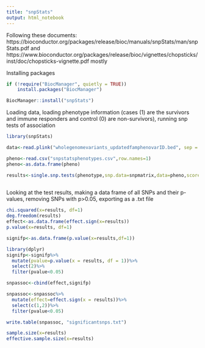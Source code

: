 ```yaml
---
title: "snpStats"
output: html_notebook
---
```


Following these documents: https://bioconductor.org/packages/release/bioc/manuals/snpStats/man/snpStats.pdf and https://www.bioconductor.org/packages/release/bioc/vignettes/chopsticks/inst/doc/chopsticks-vignette.pdf mostly

Installing packages

```r
if (!require("BiocManager", quietly = TRUE))
    install.packages("BiocManager")

BiocManager::install("snpStats")
```

Loading data, loading phenotype information (cases (1) are the survivors and immune responders and control (0) are non-survivors), running snp tests of association

```r
library(snpStats)

data<-read.plink("wholegenomevariants_updatedfamphenovarID.bed", sep = ".", na.strings = c("0", "-9"), select.subjects = NULL, select.snps = NULL) 

pheno<-read.csv("snpstatsphenotypes.csv",row.names=1)
pheno<-as.data.frame(pheno)

results<-single.snp.tests(phenotype,snp.data=snpmatrix,data=pheno,score=T)
                          


```

Looking at the test results, making a data frame of all SNPs and their p-values, removing SNPs with p>0.05, exporting as a .txt file

```r
chi.squared(x=results, df=1)
deg.freedom(results)
effect<-as.data.frame(effect.sign(x=results))
p.value(x=results, df=1) 

signifp<-as.data.frame(p.value(x=results,df=1))

library(dplyr)
signifp<-signifp%>%
  mutate(pvalue=p.value(x = results, df = 1))%>%
  select(2)%>%
  filter(pvalue<0.05)

snpassoc<-cbind(effect,signifp)

snpassoc<-snpassoc%>%
  mutate(effect=effect.sign(x = results))%>%
  select(c(1,2))%>%
  filter(pvalue<0.05)

write.table(snpassoc, "significantsnps.txt")

sample.size(x=results)
effective.sample.size(x=results)

```


